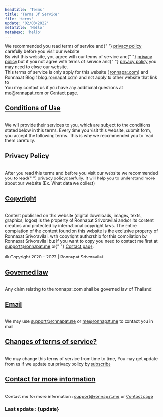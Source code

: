 ```yaml
---
headtitle: 'Terms'
title: 'Terms Of Service'
file: 'terms'
update: '02/03/2022'
metaTitle: 'Hello'
metaDesc: 'hello'
---
```


We recommended you read terms of service and{" "}
<a href="/en-us/privacy">privacy policy</a> carefully before you
visit our website
<br />
By visit this website, you agree with our terms of service and{" "}
<a href="/en-us/privacy">privacy policy</a> but if you not agree
with terms of service and{" "}
<a href="/en-us/privacy">privacy policy</a> you may need to close
our website.
<br />
This terms of service is only apply for this website (
<a href="https://ronnapat.com">ronnapat.com</a>) and Ronnapat Blog (
<a href="https://blog.ronnapat.com">blog.ronnapat.com</a>) and not
apply to other website that link to
<br />
You may contact us if you have any additional questions at
<a href="mailto:me@ronnapat.com" className="underline">me@ronnapat.com</a>
or <a href="/contact" className="underline">Contact page</a>.


<div className="mt-14" id="conditions-of-use"></div>

## [Conditions of Use](#conditions-of-use)
\
We will provide their services to you, which are subject to the
conditions stated below in this terms. Every time you visit this
website, submit form, you accept the following terms. This is why
we recommended you to read them carefully.

<div className="mt-14" id="privacy-policy"></div>

## [Privacy Policy](#privacy-policy)
\
After you read this terms and before you visit our website we
recommended you to read{" "}
[privacy policy](/en-us/privacy)carefully. It will
help you to understand more about our website (Ex. What data we
collect)

<div className="mt-14" id="copyright"></div>

## [Copyright](#copyright)
\
Content published on this website (digital downloads, images,
texts, graphics, logos) is the property of Ronnapat Srivoravilai
and/or its content creators and protected by international
copyright laws. The entire compilation of the content found on
this website is the exclusive property of Ronnapat Srivoravilai,
with copyright authorship for this compilation by Ronnapat
Srivoravilai but if you want to copy you need to contact me first
at [support@ronnapat.me](mailto:support@ronnapat.me) or{" "}
[Contact page](/contact).
\
\
© Copyright 2020 - 2022 | Ronnapat Srivoravilai

<div className="mt-14" id="governed-law"></div>

## [Governed law](#governed-law)
\
Any claim relating to the ronnapat.com shall be governed law of
Thailand

<div className="mt-14" id="email"></div>

## [Email](#email)
\
We may use [support@ronnapat.me](mailto:support@ronnapat.me) or [me@ronnapat.me](mailto:me@ronnapat.me) to contact you in mail

<div className="mt-14" id="changes-of-terms-of-service"></div>

## [Changes of terms of service?](#changes-of-terms-of-service)
\
We may change this terms of service from time to time, You may get
update from us if we update our privacy policy by [subscribe](/en-us/#sub)

<div className="mt-14 mb-10" id="contact-for-more-information"></div>

## [Contact for more information](#contact-for-more-information)
\
Contact me for more information : [support@ronnapat.me](mailto:support@ronnapat.me) or
[Contact page](/contact)

  
### Last update : {update}
